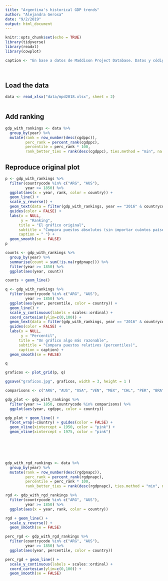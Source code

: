 ```yaml
---
title: "Argentina's historical GDP trends"
author: "Alejandra Gerosa"
date: "9/2/2019"
output: html_document
---
```


```r
knitr::opts_chunk$set(echo = TRUE)
library(tidyverse)
library(readxl)
library(cowplot)

caption <- "En base a datos de Maddison Project Database. Datos y código disponibles en github.com/alegerosa/maddison-project-data"
  
  
```

## Load the data



```r
data <- read_xlsx("data/mpd2018.xlsx", sheet = 2)



```

## Add ranking

```r
gdp_with_rankings <- data %>%
  group_by(year) %>%
  mutate(rank = row_number(desc(cgdppc)),
         perc_rank = percent_rank(cgdppc),
         percentile = perc_rank * 100,
         rank_better_ties = rank(desc(cgdppc), ties.method = "min", na.last = "keep"))
```

## Reproduce original plot

```r

p <- gdp_with_rankings %>%
  filter(countrycode %in% c("ARG", "AUS"),
         year >= 1850) %>% 
  ggplot(aes(x = year, rank, color = country)) +
  geom_line() +
  scale_y_reverse() +
  geom_text(data = filter(gdp_with_rankings, year == "2016" & countrycode %in% c("ARG", "AUS")), aes(label = country, colour = country, x = Inf, y = rank), hjust = 1) +
  guides(color = FALSE) +
  labs(x = NULL,
       y = "Ranking",
      title = "El gráfico original",
      subtitle = "Compara puestos absolutos (sin importar cuántos países)",
      caption = " ") +
  geom_smooth(se = FALSE)
p

```


```r
counts <- gdp_with_rankings %>%
  group_by(year) %>% 
  summarise(count = sum(!is.na(rgdpnapc))) %>% 
  filter(year >= 1850) %>%
  ggplot(aes(year, count))

counts + geom_line()

```

```r
q <- gdp_with_rankings %>%
  filter(countrycode %in% c("ARG", "AUS"),
         year >= 1850) %>% 
  ggplot(aes(year, percentile, color = country)) +
  geom_line() +
  scale_y_continuous(labels = scales::ordinal) +
  coord_cartesian(ylim=c(0,100)) +
  geom_text(data = filter(gdp_with_rankings, year == "2016" & countrycode %in% c("ARG", "AUS")), aes(label = country, colour = country, x = Inf, y = percentile), hjust = 1) +
  guides(color = FALSE) +
  labs(x = NULL,
       y = "Percentil",
      title = "Un gráfico algo más razonable",
      subtitle = "Compara puestos relativos (percentiles)",
      caption = caption) +
  geom_smooth(se = FALSE)

q


```

```r
graficos <- plot_grid(p, q)

ggsave("graficos.jpg", graficos, width = 3, height = 1 )
```


```r
comparisons <- c("ARG", "AUS", "USA", "VEN", "MEX", "CHL", "PER", "BRA", "IRL", "ITA", "ESP", "PRY")

gdp_plot <- gdp_with_rankings %>%
  filter(year >= 1850, countrycode %in% comparisons) %>% 
  ggplot(aes(year, cgdppc, color = country))

gdp_plot + geom_line() +
  facet_wrap(~country) + guides(color = FALSE) +
  geom_vline(xintercept = 1950, color = "pink") +
  geom_vline(xintercept = 1975, color = "pink")




  

```

```r

gdp_with_rgd_rankings <- data %>%
  group_by(year) %>%
  mutate(rank = row_number(desc(rgdpnapc)),
         perc_rank = percent_rank(rgdpnapc),
         percentile = perc_rank * 100,
         rank_better_ties = rank(desc(rgdpnapc), ties.method = "min", na.last = "keep"))

rgd <- gdp_with_rgd_rankings %>%
  filter(countrycode %in% c("ARG", "AUS"),
         year >= 1850) %>% 
  ggplot(aes(x = year, rank, color = country)) 

rgd + geom_line() +
  scale_y_reverse() +
  geom_smooth(se = FALSE)

perc_rgd <- gdp_with_rgd_rankings %>%
  filter(countrycode %in% c("ARG", "AUS"),
         year >= 1850) %>% 
  ggplot(aes(year, percentile, color = country))

perc_rgd + geom_line() +
  scale_y_continuous(labels = scales::ordinal) +
  coord_cartesian(ylim=c(0,100)) +
  geom_smooth(se = FALSE)



```